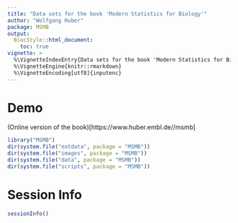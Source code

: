 ```yaml
---
title: "Data sets for the book 'Modern Statistics for Biology'"
author: "Wolfgang Huber"
package: MSMB
output:
  BiocStyle::html_document:
    toc: true
vignette: >
  %\VignetteIndexEntry{Data sets for the book 'Modern Statistics for Biology'}
  %\VignetteEngine{knitr::rmarkdown}
  %\VignetteEncoding[utf8]{inputenc}
---
```


# Demo

(Online version of the book)[https://www.huber.embl.de//msmb]

```r
library("MSMB")
dir(system.file("extdata", package = "MSMB"))
dir(system.file("images", package = "MSMB"))
dir(system.file("data", package = "MSMB"))
dir(system.file("scripts", package = "MSMB"))
```

# Session Info

```r
sessionInfo()
```


